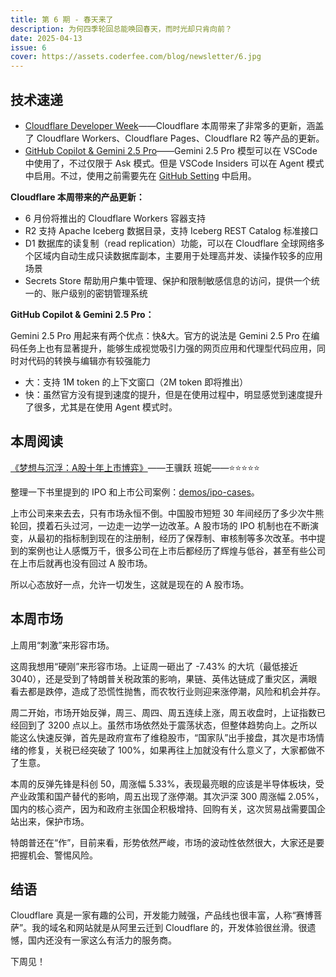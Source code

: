 ```yaml
---
title: 第 6 期 - 春天来了
description: 为何四季轮回总能唤回春天，而时光却只肯向前？
date: 2025-04-13
issue: 6
cover: https://assets.coderfee.com/blog/newsletter/6.jpg
---
```


## 技术速递

- [Cloudflare Developer Week](https://blog.cloudflare.com/)——Cloudflare 本周带来了非常多的更新，涵盖了 Cloudflare Workers、Cloudflare Pages、Cloudflare R2 等产品的更新。
- [GitHub Copilot & Gemini 2.5 Pro](https://github.blog/changelog/2025-04-11-copilot-chat-users-can-use-the-gemini-2-5-pro-model-in-public-preview/)——Gemini 2.5 Pro 模型可以在 VSCode 中使用了，不过仅限于 Ask 模式。但是 VSCode Insiders 可以在 Agent 模式中启用。不过，使用之前需要先在 [GitHub Setting](https://github.com/settings/copilot) 中启用。

**Cloudflare 本周带来的产品更新：**

- 6 月份将推出的 Cloudflare Workers 容器支持
- R2 支持 Apache Iceberg 数据目录，支持 Iceberg REST Catalog 标准接口
- D1 数据库的读复制（read replication）功能，可以在 Cloudflare 全球网络多个区域内自动生成只读数据库副本，主要用于处理高并发、读操作较多的应用场景
- Secrets Store 帮助用户集中管理、保护和限制敏感信息的访问，提供一个统一的、账户级别的密钥管理系统

**GitHub Copilot & Gemini 2.5 Pro：**

Gemini 2.5 Pro 用起来有两个优点：快&大。官方的说法是 Gemini 2.5 Pro 在编码任务上也有显著提升，能够生成视觉吸引力强的网页应用和代理型代码应用，同时对代码的转换与编辑亦有较强能力

- 大：支持 1M token 的上下文窗口（2M token 即将推出）
- 快：虽然官方没有提到速度的提升，但是在使用过程中，明显感觉到速度提升了很多，尤其是在使用 Agent 模式时。


## 本周阅读

[《梦想与沉浮：A股十年上市博弈》](https://weread.qq.com/web/reader/64932be0813ab985cg013157)——王骥跃 班妮——⭐⭐⭐⭐⭐

整理一下书里提到的 IPO 和上市公司案例：[demos/ipo-cases](/demos/ipo-cases)。

上市公司来来去去，只有市场永恒不倒。中国股市短短 30 年间经历了多少次牛熊轮回，摸着石头过河，一边走一边学一边改革。A 股市场的 IPO 机制也在不断演变，从最初的指标制到现在的注册制，经历了保荐制、审核制等多次改革。书中提到的案例也让人感慨万千，很多公司在上市后都经历了辉煌与低谷，甚至有些公司在上市后就再也没有回过 A 股市场。

所以心态放好一点，允许一切发生，这就是现在的 A 股市场。

## 本周市场

上周用“刺激”来形容市场。

这周我想用“硬刚”来形容市场。上证周一砸出了 -7.43% 的大坑（最低接近 3040），还是受到了特朗普关税政策的影响，果链、英伟达链成了重灾区，满眼看去都是跌停，造成了恐慌性抛售，而农牧行业则迎来涨停潮，风险和机会并存。

周二开始，市场开始反弹，周三、周四、周五连续上涨，周五收盘时，上证指数已经回到了 3200 点以上。虽然市场依然处于震荡状态，但整体趋势向上。之所以能这么快速反弹，首先是政府宣布了维稳股市，“国家队”出手接盘，其次是市场情绪的修复，关税已经突破了 100%，如果再往上加就没有什么意义了，大家都做不了生意。

本周的反弹先锋是科创 50，周涨幅 5.33%，表现最亮眼的应该是半导体板块，受产业政策和国产替代的影响，周五出现了涨停潮。其次沪深 300 周涨幅 2.05%，国内的核心资产，因为和政府主张国企积极增持、回购有关，这次贸易战需要国企站出来，保护市场。

特朗普还在“作”，目前来看，形势依然严峻，市场的波动性依然很大，大家还是要把握机会、警惕风险。

## 结语

Cloudflare 真是一家有趣的公司，开发能力贼强，产品线也很丰富，人称“赛博菩萨”。我的域名和网站就是从阿里云迁到 Cloudflare 的，开发体验很丝滑。很遗憾，国内还没有一家这么有活力的服务商。

下周见！


